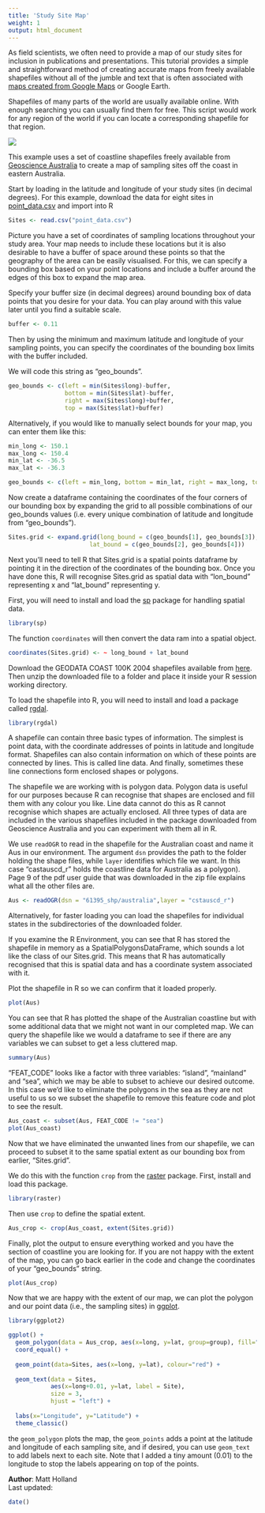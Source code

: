 ```yaml
---
title: 'Study Site Map'
weight: 1
output: html_document
---
```


As field scientists, we often need to provide a map of our study sites for inclusion in publications and presentations. This tutorial provides a simple and straightforward method of creating accurate maps from freely available shapefiles without all of the jumble and text that is often associated with [maps created from Google Maps](http://environmentalcomputing.net/making-simple-maps/) or Google Earth. 

Shapefiles of many parts of the world are usually available online. With enough searching you can usually find them for free. This script would work for any region of the world if you can locate a corresponding shapefile for that region.

![](Ocean_sampling.jpg)

This example uses a set of coastline shapefiles freely available from [Geoscience Australia](http://www.ga.gov.au/) to create a map of sampling sites off the coast in eastern Australia. 

Start by loading in the latitude and longitude of your study sites (in decimal degrees). For this example, download the data for eight sites in [point_data.csv](http://environmentalcomputing.net/wp-content/uploads/2018/03/point_data.csv) and import into R

```r
Sites <- read.csv("point_data.csv")
```

Picture you have a set of coordinates of sampling locations throughout your study area. Your map needs to include these locations but it is also desirable to have a buffer of space around these points so that the geography of the area can be easily visualised. For this, we can specify a bounding box based on your point locations and include a buffer around the edges of this box to expand the map area.

Specify your buffer size (in decimal degrees) around bounding box of data points that you desire for your data. You can play around with this value later until you find a suitable scale.

```r
buffer <- 0.11
```

Then by using the minimum and maximum latitude and longitude of your sampling points, you can specify the coordinates of the bounding box limits with the buffer included. 

We will code this string as "geo_bounds".

```r
geo_bounds <- c(left = min(Sites$long)-buffer, 
                bottom = min(Sites$lat)-buffer, 
                right = max(Sites$long)+buffer, 
                top = max(Sites$lat)+buffer)
```

Alternatively, if you would like to manually select bounds for your map, you can enter them like this:

```r
min_long <- 150.1
max_long <- 150.4
min_lat <- -36.5
max_lat <- -36.3

geo_bounds <- c(left = min_long, bottom = min_lat, right = max_long, top = max_lat)
```

Now create a dataframe containing the coordinates of the four corners of our bounding box by expanding the grid to all possible combinations of our geo_bounds values (i.e. every unique combination of latitude and longitude from "geo_bounds").

```r
Sites.grid <- expand.grid(long_bound = c(geo_bounds[1], geo_bounds[3]), 
                       lat_bound = c(geo_bounds[2], geo_bounds[4]))
```

Next you'll need to tell R that Sites.grid is a spatial points dataframe by pointing it in the direction of the coordinates of the bounding box. Once you have done this, R will recognise Sites.grid as spatial data with "lon_bound" representing x and "lat_bound" representing y.

First, you will need to install and load the [sp](https://cran.r-project.org/web/packages/sp/index.html) package for handling spatial data.

```r
library(sp)
```

The function `coordinates` will then convert the data ram into a spatial object.

```r
coordinates(Sites.grid) <- ~ long_bound + lat_bound
```

Download the GEODATA COAST 100K 2004 shapefiles available from [here](https://data.gov.au/dataset/geodata-coast-100k-2004/resource/455ee5c6-2862-445e-8fbe-604476926b4c). Then unzip the downloaded file to a folder and place it inside your R session working directory.

To load the shapefile into R, you will need to install and load a package called [rgdal](https://cran.r-project.org/web/packages/rgdal/index.html).

```r
library(rgdal)
```

A shapefile can contain three basic types of information. The simplest is point data, with the coordinate addresses of points in latitude and longitude format. Shapefiles can also contain information on which of these points are connected by lines. This is called line data. And finally, sometimes these line connections form enclosed shapes or polygons. 

The shapefile we are working with is polygon data. Polygon data is useful for our purposes because R can recognise that shapes are enclosed and fill them with any colour you like. Line data cannot do this as R cannot recognise which shapes are actually enclosed. All three types of data are included in the various shapefiles included in the package downloaded from Geoscience Australia and you can experiment with them all in R.  

We use `readOGR` to read in the shapefile for the Australian coast and name it Aus in our environment. The argument `dsn` provides the path to the folder holding the shape files, while `layer` identifies which file we want. In this case "castauscd_r" holds the coastline data for Australia as a polygon). Page 9 of the pdf user guide that was downloaded in the zip file explains what all the other files are. 

```r
Aus <- readOGR(dsn = "61395_shp/australia",layer = "cstauscd_r")
```

Alternatively, for faster loading you can load the shapefiles for individual states in the subdirectories of the downloaded folder. 

If you examine the R Environment, you can see that R has stored the shapefile in memory as a SpatialPolygonsDataFrame, which sounds a lot like the class of our Sites.grid. This means that R has automatically recognised that this is spatial data and has a coordinate system associated with it.

Plot the shapefile in R so we can confirm that it loaded properly.

```r
plot(Aus)
```

You can see that R has plotted the shape of the Australian coastline but with some additional data that we might not want in our completed map. We can query the shapefile like we would a dataframe to see if there are any variables we can subset to get a less cluttered map.

```r
summary(Aus)
```

"FEAT_CODE" looks like a factor with three variables: "island", "mainland" and "sea", which we may be able to subset to achieve our desired outcome. In this case we'd like to eliminate the polygons in the sea as they are not useful to us so we subset the shapefile to remove this feature code and plot to see the result.  

```r
Aus_coast <- subset(Aus, FEAT_CODE != "sea")
plot(Aus_coast)
```

Now that we have eliminated the unwanted lines from our shapefile, we can proceed to subset it to the same spatial extent as our bounding box from earlier, "Sites.grid". 

We do this with the function `crop` from the [raster](https://cran.r-project.org/web/packages/raster/index.html) package. First, install and load this package.

```r
library(raster)
```

Then use `crop` to define the spatial extent.

```r
Aus_crop <- crop(Aus_coast, extent(Sites.grid))
```

Finally, plot the output to ensure everything worked and you have the section of coastline you are looking for. If you are not happy with the extent of the map, you can go back earlier in the code and change the coordinates of your "geo_bounds" string.

```r
plot(Aus_crop)
```

Now that we are happy with the extent of our map, we can plot the polygon and our point data (i.e., the sampling sites) in [ggplot](http://ggplot2.tidyverse.org/reference/).

```r
library(ggplot2)
```


```r
ggplot() + 
  geom_polygon(data = Aus_crop, aes(x=long, y=lat, group=group), fill="forestgreen", colour="black") +
  coord_equal() +
  
  geom_point(data=Sites, aes(x=long, y=lat), colour="red") +
  
  geom_text(data = Sites, 
            aes(x=long+0.01, y=lat, label = Site),
            size = 3,
            hjust = "left") +
  
  labs(x="Longitude", y="Latitude") +
  theme_classic()
```


the `geom_polygon` plots the map, the `geom_points` adds a point at the latitude and longitude of each sampling site, and if desired, you can use `geom_text` to add labels next to each site. Note that I added a tiny amount (0.01) to the longitude to stop the labels appearing on top of the points.

**Author**: Matt Holland
<br>
Last updated:
```r
date()
```


